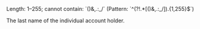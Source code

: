 <ParamField body="LastName" type="string" required>
Length: 1–255; cannot contain: `()&,.:_/` (Pattern: `^(?!.*[()&,.:_/]).{1,255}$`)

The last name of the individual account holder.
</ParamField>
